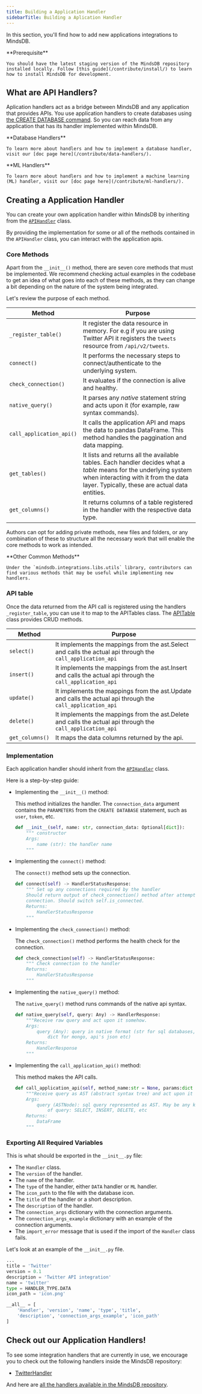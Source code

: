 ```yaml
---
title: Building a Application Handler
sidebarTitle: Building a Aplication Handler
---
```


In this section, you'll find how to add new applications integrations to MindsDB.

<Note>
    **Prerequisite**

    You should have the latest staging version of the MindsDB repository installed locally. Follow [this guide](/contribute/install/) to learn how to install MindsDB for development.
</Note>

## What are API Handlers?

Aplication handlers act as a bridge between MindsDB and any application that provides APIs. You use application handlers to create databases using [the CREATE DATABASE command](/sql/create/databases/). So you can reach data from any application that has its handler implemented within MindsDB.

<Note>
    **Database Handlers**

    To learn more about handlers and how to implement a database handler, visit our [doc page here](/contribute/data-handlers/).
</Note>
<Note>
    **ML Handlers**

    To learn more about handlers and how to implement a machine learning (ML) handler, visit our [doc page here](/contribute/ml-handlers/).
</Note>

## Creating a Application Handler

You can create your own application handler within MindsDB by inheriting from the [`APIHandler`](https://github.com/mindsdb/mindsdb/blob/staging/mindsdb/integrations/libs/api_handler.py#L114) class.

By providing the implementation for some or all of the methods contained in the `APIHandler` class, you can interact with the application apis.

### Core Methods

Apart from the `__init__()` method, there are seven core methods that must be implemented. We recommend checking actual examples in the codebase to get an idea of what goes into each of these methods, as they can change a bit depending on the nature of the system being integrated.

Let's review the purpose of each method.

| Method                 | Purpose                                                                                                                                                                                                |
|------------------------|--------------------------------------------------------------------------------------------------------------------------------------------------------------------------------------------------------|
| `_register_table()`    | It register the data resource in memory. For e.g if you are using Twitter API it registers the `tweets` resource from `/api/v2/tweets`.                                                                                                                                   |
| `connect()`            | It performs the necessary steps to connect/authenticate to the underlying system.                                                                                                                                   |
| `check_connection()`   | It evaluates if the connection is alive and healthy.                                                                                                                 |
| `native_query()`       | It parses any *native* statement string and acts upon it (for example, raw syntax commands).                                                                                                              |
| `call_application_api()`| It calls the application API and maps the data to pandas DataFrame. This method handles the paggination and data mapping.                                                                                                               |
| `get_tables()`         | It lists and returns all the available tables. Each handler decides what a *table* means for the underlying system when interacting with it from the data layer. Typically, these are actual data entities.   |
| `get_columns()`        | It returns columns of a table registered in the handler with the respective data type.                                                                                                                 |

Authors can opt for adding private methods, new files and folders, or any combination of these to structure all the necessary work that will enable the core methods to work as intended.

<Tip>
    **Other Common Methods**

    Under the `mindsdb.integrations.libs.utils` library, contributors can find various methods that may be useful while implementing new handlers.

</Tip>

### API table

Once the data returned from the API call is registered using the handlers `_register_table`, you can use it to map to the APITables class.
The [APITable](https://github.com/mindsdb/mindsdb/blob/staging/mindsdb/integrations/libs/api_handler.py#L93) class provides CRUD methods.

| Method                 | Purpose                                                                                                                                                                                                |
|------------------------|--------------------------------------------------------------------------------------------------------------------------------------------------------------------------------------------------------|
| `select()`    | It implements the mappings from the ast.Select and calls the actual api through the `call_application_api`                                                                                                                                   |
| `insert()`   | It implements the mappings from the ast.Insert and calls the actual api through the `call_application_api`                                                                                                                                                                                                                                                        |
| `update()`   | It implements the mappings from the ast.Update and calls the actual api through the `call_application_api`                                                                                                                                                                                                                                                        |                                                                                                                 |
| `delete()`   | It implements the mappings from the ast.Delete and calls the actual api through the `call_application_api`                                                                                                                                                                                                                                                        |                                                                                                              |
| `get_columns()`   | It maps the data columns returned by the api.                                                                                                       |


### Implementation

Each application handler should inherit from the [`APIHandler`](https://github.com/mindsdb/mindsdb/blob/staging/mindsdb/integrations/libs/api_handler.py#L114) class.

Here is a step-by-step guide:

* Implementing the `__init__()` method:

    This method initializes the handler. The `connection_data` argument contains the `PARAMETERS` from the `CREATE DATABASE` statement, such as `user`, `token`, etc.

    ```py
    def __init__(self, name: str, connection_data: Optional[dict]):
        """ constructor
        Args:
            name (str): the handler name
        """
    ```

* Implementing the `connect()` method:

    The `connect()` method sets up the connection.

    ```py
    def connect(self) -> HandlerStatusResponse:
        """ Set up any connections required by the handler
        Should return output of check_connection() method after attempting
        connection. Should switch self.is_connected.
        Returns:
            HandlerStatusResponse
        """
    ```

* Implementing the `check_connection()` method:

    The `check_connection()` method performs the health check for the connection.

    ```py
    def check_connection(self) -> HandlerStatusResponse:
        """ Check connection to the handler
        Returns:
            HandlerStatusResponse
        """
    ```

* Implementing the `native_query()` method:

    The `native_query()` method runs commands of the native api syntax.

    ```py
    def native_query(self, query: Any) -> HandlerResponse:
        """Receive raw query and act upon it somehow.
        Args:
            query (Any): query in native format (str for sql databases,
                dict for mongo, api's json etc)
        Returns:
            HandlerResponse
        """
    ```

* Implementing the `call_application_api()` method:

    This method makes the API calls.

    ```py
    def call_application_api(self, method_name:str = None, params:dict = None) -> DataFrame:
        """Receive query as AST (abstract syntax tree) and act upon it somehow.
        Args:
            query (ASTNode): sql query represented as AST. May be any kind
                of query: SELECT, INSERT, DELETE, etc
        Returns:
            DataFrame
        """
    ```


### Exporting All Required Variables

This is what should be exported in the `__init__.py` file:

- The `Handler` class.
- The `version` of the handler.
- The `name` of the handler.
- The `type` of the handler, either `DATA` handler or `ML` handler.
- The `icon_path` to the file with the database icon.
- The `title` of the handler or a short description.
- The `description` of the handler.
- The `connection_args` dictionary with the connection arguments.
- The `connection_args_example` dictionary with an example of the connection arguments.
- The `import_error` message that is used if the import of the `Handler` class fails.

Let's look at an example of the `__init__.py` file.

```py
...
title = 'Twitter'
version = 0.1
description = 'Twitter API integration'
name = 'twitter'
type = HANDLER_TYPE.DATA
icon_path = 'icon.png'

__all__ = [
    'Handler', 'version', 'name', 'type', 'title',
    'description', 'connection_args_example', 'icon_path'
]
```

## Check out our Application Handlers!

To see some integration handlers that are currently in use, we encourage you to check out the following handlers inside the MindsDB repository:

* [TwitterHandler](https://github.com/mindsdb/mindsdb/blob/staging/mindsdb/integrations/handlers/twitter_handler/twitter_handler.py#L145)

And here are [all the handlers available in the MindsDB repository](https://github.com/mindsdb/mindsdb/tree/staging/mindsdb/integrations/handlers).

